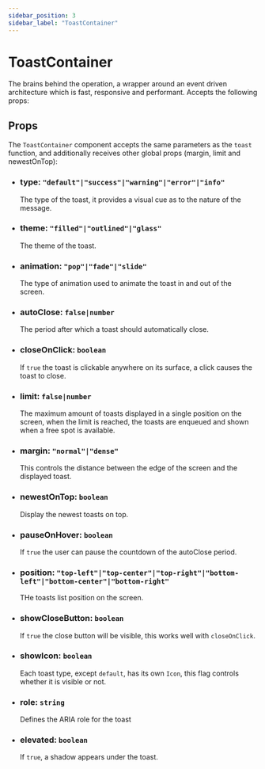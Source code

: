 ```yaml
---
sidebar_position: 3
sidebar_label: "ToastContainer"
---
```


# ToastContainer

The brains behind the operation, a wrapper around an event driven architecture which is fast, responsive and performant. Accepts the following props:

## Props

The `ToastContainer` component accepts the same parameters as the `toast` function, and additionally receives other global props (margin, limit and newestOnTop):

- ### type: `"default"|"success"|"warning"|"error"|"info"`

  The type of the toast, it provides a visual cue as to the nature of the message.

- ### theme: `"filled"|"outlined"|"glass"`

  The theme of the toast.

- ### animation: `"pop"|"fade"|"slide"`

  The type of animation used to animate the toast in and out of the screen.

- ### autoClose: `false|number`

  The period after which a toast should automatically close.

- ### closeOnClick: `boolean`

  If `true` the toast is clickable anywhere on its surface, a click causes the toast to close.

- ### limit: `false|number`

  The maximum amount of toasts displayed in a single position on the screen, when the limit is reached, the toasts are enqueued and shown when a free spot is available.

- ### margin: `"normal"|"dense"`

  This controls the distance between the edge of the screen and the displayed toast.

- ### newestOnTop: `boolean`

  Display the newest toasts on top.

- ### pauseOnHover: `boolean`

  If `true` the user can pause the countdown of the autoClose period.

- ### position: `"top-left"|"top-center"|"top-right"|"bottom-left"|"bottom-center"|"bottom-right"`

  THe toasts list position on the screen.

- ### showCloseButton: `boolean`

  If `true` the close button will be visible, this works well with `closeOnClick`.

- ### showIcon: `boolean`

  Each toast type, except `default`, has its own `Icon`, this flag controls whether it is visible or not.

- ### role: `string`

  Defines the ARIA role for the toast

- ### elevated: `boolean`

  If `true`, a shadow appears under the toast.
